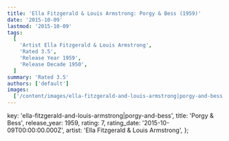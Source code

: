 ```yaml
---
title: 'Ella Fitzgerald & Louis Armstrong: Porgy & Bess (1959)'
date: '2015-10-09'
lastmod: '2015-10-09'
tags:
  [
    'Artist Ella Fitzgerald & Louis Armstrong',
    'Rated 3.5',
    'Release Year 1959',
    'Release Decade 1950',
  ]
summary: 'Rated 3.5'
authors: ['default']
images:
  ['/content/images/ella-fitzgerald-and-louis-armstrong|porgy-and-bess.jpg']
---
```


  key: 'ella-fitzgerald-and-louis-armstrong|porgy-and-bess',
  title: 'Porgy & Bess',
  release_year: 1959,
  rating: 7,
  rating_date: '2015-10-09T00:00:00.000Z',
  artist: 'Ella Fitzgerald & Louis Armstrong',
};

<MusicRating data={data} />
